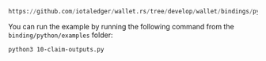 ```python reference
https://github.com/iotaledger/wallet.rs/tree/develop/wallet/bindings/python/examples/10-claim-outputs.py
```

You can run the example by running the following command from the `binding/python/examples` folder:

```bash
python3 10-claim-outputs.py
```

